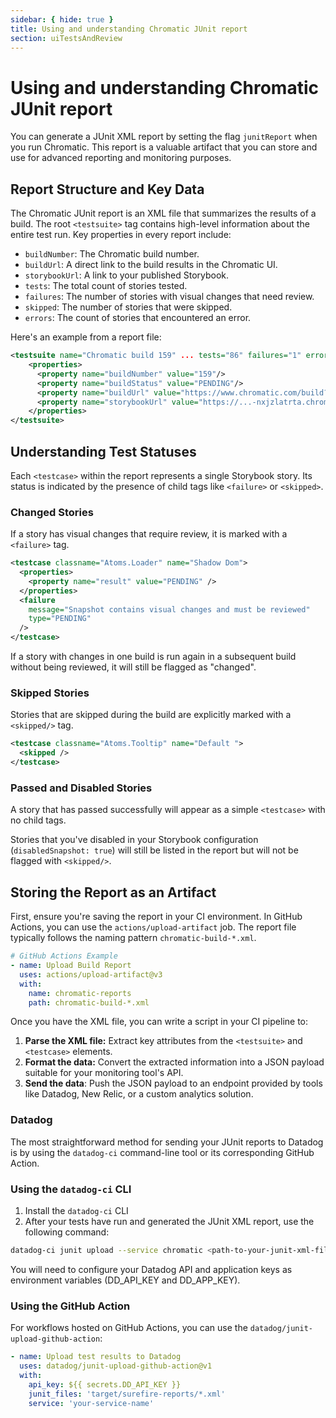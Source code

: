 ```yaml
---
sidebar: { hide: true }
title: Using and understanding Chromatic JUnit report
section: uiTestsAndReview
---
```


# Using and understanding Chromatic JUnit report

You can generate a JUnit XML report by setting the flag `junitReport` when you run Chromatic. This report is a valuable artifact that you can store and use for advanced reporting and monitoring purposes.

## Report Structure and Key Data

The Chromatic JUnit report is an XML file that summarizes the results of a build. The root `<testsuite>` tag contains high-level information about the entire test run. Key properties in every report include:

- `buildNumber`: The Chromatic build number.
- `buildUrl`: A direct link to the build results in the Chromatic UI.
- `storybookUrl`: A link to your published Storybook.
- `tests`: The total count of stories tested.
- `failures`: The number of stories with visual changes that need review.
- `skipped`: The number of stories that were skipped.
- `errors`: The count of stories that encountered an error.

Here's an example from a report file:

```xml title="chromatic-build-159.xml"
<testsuite name="Chromatic build 159" ... tests="86" failures="1" errors="0" skipped="0">
    <properties>
      <property name="buildNumber" value="159"/>
      <property name="buildStatus" value="PENDING"/>
      <property name="buildUrl" value="https://www.chromatic.com/build?appId=...&amp;number=159"/>
      <property name="storybookUrl" value="https://...-nxjzlatrta.chromatic.com/"/>
    </properties>
</testsuite>
```

## Understanding Test Statuses

Each `<testcase>` within the report represents a single Storybook story. Its status is indicated by the presence of child tags like `<failure>` or `<skipped>`.

### Changed Stories

If a story has visual changes that require review, it is marked with a `<failure>` tag.

```xml title="chromatic-build-159.xml"
<testcase classname="Atoms.Loader" name="Shadow Dom">
  <properties>
    <property name="result" value="PENDING" />
  </properties>
  <failure
    message="Snapshot contains visual changes and must be reviewed"
    type="PENDING"
  />
</testcase>
```

<div class="callout">
  If a story with changes in one build is run again in a subsequent build without being reviewed, it will still be flagged as "changed".
</div>

### Skipped Stories

Stories that are skipped during the build are explicitly marked with a `<skipped/>` tag.

```XML
<testcase classname="Atoms.Tooltip" name="Default ">
  <skipped />
</testcase>
```

### Passed and Disabled Stories

A story that has passed successfully will appear as a simple `<testcase>` with no child tags.

Stories that you've disabled in your Storybook configuration (`disabledSnapshot: true`) will still be listed in the report but will not be flagged with `<skipped/>`.

## Storing the Report as an Artifact

First, ensure you're saving the report in your CI environment. In GitHub Actions, you can use the `actions/upload-artifact` job. The report file typically follows the naming pattern `chromatic-build-*.xml`.

```YAML
# GitHub Actions Example
- name: Upload Build Report
  uses: actions/upload-artifact@v3
  with:
    name: chromatic-reports
    path: chromatic-build-*.xml
```

Once you have the XML file, you can write a script in your CI pipeline to:

1. **Parse the XML file:** Extract key attributes from the `<testsuite>` and `<testcase>` elements.
2. **Format the data:** Convert the extracted information into a JSON payload suitable for your monitoring tool's API.
3. **Send the data**: Push the JSON payload to an endpoint provided by tools like Datadog, New Relic, or a custom analytics solution.

### Datadog

The most straightforward method for sending your JUnit reports to Datadog is by using the `datadog-ci` command-line tool or its corresponding GitHub Action.

### Using the `datadog-ci` CLI

1. Install the `datadog-ci` CLI
2. After your tests have run and generated the JUnit XML report, use the following command:

```Bash
datadog-ci junit upload --service chromatic <path-to-your-junit-xml-files>
```

You will need to configure your Datadog API and application keys as environment variables (DD_API_KEY and DD_APP_KEY).

### Using the GitHub Action

For workflows hosted on GitHub Actions, you can use the `datadog/junit-upload-github-action`:

```YAML
- name: Upload test results to Datadog
  uses: datadog/junit-upload-github-action@v1
  with:
    api_key: ${{ secrets.DD_API_KEY }}
    junit_files: 'target/surefire-reports/*.xml'
    service: 'your-service-name'
```
